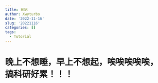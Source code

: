 ```yaml
---
title: 日记
author: Xwyturbo
date: '2022-11-16'
slug: '20221116'
categories: []
tags:
  - Tutorial
---
```


#  晚上不想睡，早上不想起，唉唉唉唉唉，搞科研好累！！！